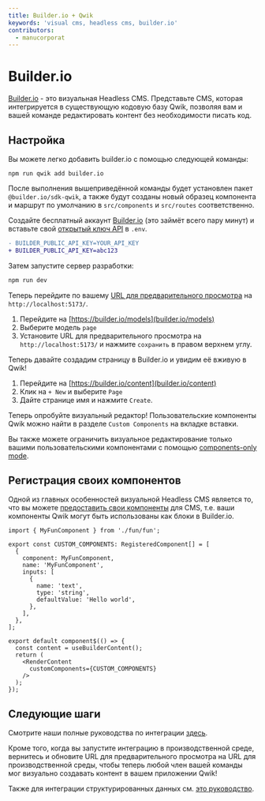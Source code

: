```yaml
---
title: Builder.io + Qwik
keywords: 'visual cms, headless cms, builder.io'
contributors:
  - manucorporat
---
```


# Builder.io

[Builder.io](https://builder.io/) - это визуальная Headless CMS. Представьте CMS, которая интегрируется в существующую кодовую базу Qwik, позволяя вам и вашей команде редактировать контент без необходимости писать код.

## Настройка

Вы можете легко добавить builder.io с помощью следующей команды:

```shell
npm run qwik add builder.io
```

После выполнения вышеприведённой команды будет установлен пакет `@builder.io/sdk-qwik`, а также будут созданы новый образец компонента и маршрут по умолчанию в `src/components` и `src/routes` соответственно.

Создайте бесплатный аккаунт [Builder.io](https://builder.io/signup) (это займёт всего пару минут) и вставьте свой [открытый ключ API](https://www.builder.io/c/docs/using-your-api-key) в `.env`.

```diff
- BUILDER_PUBLIC_API_KEY=YOUR_API_KEY
+ BUILDER_PUBLIC_API_KEY=abc123
```

Затем запустите сервер разработки:

```bash
npm run dev
```

Теперь перейдите по вашему [URL для предварительного просмотра](https://www.builder.io/c/docs/guides/preview-url) на `http://localhost:5173/`.

1. Перейдите на [https://builder.io/models](builder.io/models)
2. Выберите модель `page`
3. Установите URL для предварительного просмотра на `http://localhost:5173/` и нажмите `сохранить` в правом верхнем углу.

Теперь давайте создадим страницу в Builder.io и увидим её вживую в Qwik!

1. Перейдите на [https://builder.io/content](builder.io/content)
2. Клик на `+ New` и выберите `Page`
3. Дайте странице имя и нажмите `Create`.

Теперь опробуйте визуальный редактор! Пользовательские компоненты Qwik можно найти в разделе `Custom Components` на вкладке вставки.

Вы также можете ограничить визуальное редактирование только вашими пользовательскими компонентами с помощью [components-only mode](https://www.builder.io/c/docs/guides/components-only-mode).

## Регистрация своих компонентов

Одной из главных особенностей визуальной Headless CMS является то, что вы можете [предоставить свои компоненты](https://www.builder.io/c/docs/custom-components-setup) для CMS, т.е. ваши компоненты Qwik могут быть использованы как блоки в Builder.io.

```tsx
import { MyFunComponent } from './fun/fun';

export const CUSTOM_COMPONENTS: RegisteredComponent[] = [
  {
    component: MyFunComponent,
    name: 'MyFunComponent',
    inputs: [
      {
        name: 'text',
        type: 'string',
        defaultValue: 'Hello world',
      },
    ],
  },
];

export default component$(() => {
  const content = useBuilderContent();
  return (
    <RenderContent
      customComponents={CUSTOM_COMPONENTS}
    />
  );
});
```

## Следующие шаги

Смотрите наши полные руководства по интеграции [здесь](https://www.builder.io/c/docs/developers).

Кроме того, когда вы запустите интеграцию в производственной среде, вернитесь и обновите URL для предварительного просмотра на URL для производственной среды, чтобы теперь любой член вашей команды мог визуально создавать контент в вашем приложении Qwik!

Также для интеграции структурированных данных см. [это руководство](https://www.builder.io/c/docs/integrate-cms-data).
